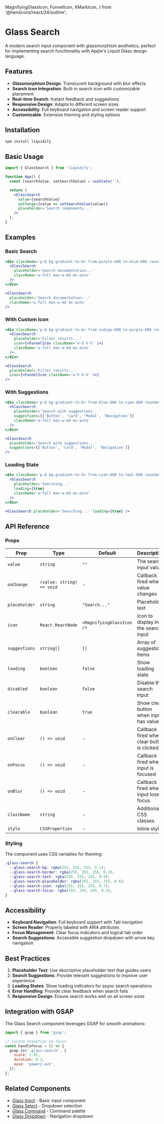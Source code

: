   MagnifyingGlassIcon,
  FunnelIcon,
  XMarkIcon,
} from '@heroicons/react/24/outline';

# Glass Search

A modern search input component with glassmorphism aesthetics, perfect for implementing search functionality with Apple's Liquid Glass design language.

## Features

- **Glassmorphism Design**: Translucent background with blur effects
- **Search Icon Integration**: Built-in search icon with customizable placement
- **Real-time Search**: Instant feedback and suggestions
- **Responsive Design**: Adapts to different screen sizes
- **Accessibility**: Full keyboard navigation and screen reader support
- **Customizable**: Extensive theming and styling options

## Installation

```bash
npm install liquidify
```

## Basic Usage

```jsx
import { GlassSearch } from 'liquidify';

function App() {
  const [searchValue, setSearchValue] = useState('');

  return (
    <GlassSearch
      value={searchValue}
      onChange={value => setSearchValue(value)}
      placeholder='Search components...'
    />
  );
}
```

## Examples

### Basic Search

```jsx
<div className='p-6 bg-gradient-to-br from-purple-600 to-blue-600 rounded-lg'>
  <GlassSearch
    placeholder='Search documentation...'
    className='w-full max-w-md mx-auto'
  />
</div>
```

```jsx
<GlassSearch
  placeholder='Search documentation...'
  className='w-full max-w-md mx-auto'
/>
```

### With Custom Icon

```jsx
<div className='p-6 bg-gradient-to-br from-indigo-600 to-purple-600 rounded-lg'>
  <GlassSearch
    placeholder='Filter results...'
    icon={<FunnelIcon className='w-5 h-5' />}
    className='w-full max-w-md mx-auto'
  />
</div>
```

```jsx
<GlassSearch
  placeholder='Filter results...'
  icon={<FunnelIcon className='w-5 h-5' />}
/>
```

### With Suggestions

```jsx
<div className='p-6 bg-gradient-to-br from-blue-600 to-cyan-600 rounded-lg'>
  <GlassSearch
    placeholder='Search with suggestions...'
    suggestions={['Button', 'Card', 'Modal', 'Navigation']}
    className='w-full max-w-md mx-auto'
  />
</div>
```

```jsx
<GlassSearch
  placeholder='Search with suggestions...'
  suggestions={['Button', 'Card', 'Modal', 'Navigation']}
/>
```

### Loading State

```jsx
<div className='p-6 bg-gradient-to-br from-cyan-600 to-teal-600 rounded-lg'>
  <GlassSearch
    placeholder='Searching...'
    loading={true}
    className='w-full max-w-md mx-auto'
  />
</div>
```

```jsx
<GlassSearch placeholder='Searching...' loading={true} />
```

## API Reference

### Props

| Prop          | Type                      | Default                   | Description                                 |
| ------------- | ------------------------- | ------------------------- | ------------------------------------------- |
| `value`       | `string`                  | `""`                      | The search input value                      |
| `onChange`    | `(value: string) => void` | -                         | Callback fired when value changes           |
| `placeholder` | `string`                  | `"Search..."`             | Placeholder text                            |
| `icon`        | `React.ReactNode`         | `<MagnifyingGlassIcon />` | Icon to display in the search input         |
| `suggestions` | `string[]`                | `[]`                      | Array of suggestion items                   |
| `loading`     | `boolean`                 | `false`                   | Show loading state                          |
| `disabled`    | `boolean`                 | `false`                   | Disable the search input                    |
| `clearable`   | `boolean`                 | `true`                    | Show clear button when input has value      |
| `onClear`     | `() => void`              | -                         | Callback fired when clear button is clicked |
| `onFocus`     | `() => void`              | -                         | Callback fired when input is focused        |
| `onBlur`      | `() => void`              | -                         | Callback fired when input loses focus       |
| `className`   | `string`                  | -                         | Additional CSS classes                      |
| `style`       | `CSSProperties`           | -                         | Inline styles                               |

### Styling

The component uses CSS variables for theming:

```css
.glass-search {
  --glass-search-bg: rgba(255, 255, 255, 0.1);
  --glass-search-border: rgba(255, 255, 255, 0.2);
  --glass-search-text: rgba(255, 255, 255, 0.9);
  --glass-search-placeholder: rgba(255, 255, 255, 0.6);
  --glass-search-icon: rgba(255, 255, 255, 0.7);
  --glass-search-focus: rgba(255, 255, 255, 0.3);
}
```

## Accessibility

- **Keyboard Navigation**: Full keyboard support with Tab navigation
- **Screen Reader**: Properly labeled with ARIA attributes
- **Focus Management**: Clear focus indicators and logical tab order
- **Search Suggestions**: Accessible suggestion dropdown with arrow key navigation

## Best Practices

1. **Placeholder Text**: Use descriptive placeholder text that guides users
2. **Search Suggestions**: Provide relevant suggestions to improve user experience
3. **Loading States**: Show loading indicators for async search operations
4. **Error Handling**: Provide clear feedback when search fails
5. **Responsive Design**: Ensure search works well on all screen sizes

## Integration with GSAP

The Glass Search component leverages GSAP for smooth animations:

```jsx
import { gsap } from 'gsap';

// Custom animation on focus
const handleFocus = () => {
  gsap.to('.glass-search', {
    scale: 1.02,
    duration: 0.2,
    ease: 'power2.out',
  });
};
```

## Related Components

- [Glass Input](/components/inputs/glass-input) - Basic input component
- [Glass Select](/components/inputs/glass-select) - Dropdown selection
- [Glass Command](/components/containment/glass-command) - Command palette
- [Glass Dropdown](/components/navigation/glass-dropdown) - Navigation dropdown
